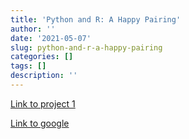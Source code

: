 ```yaml
---
title: 'Python and R: A Happy Pairing'
author: ''
date: '2021-05-07'
slug: python-and-r-a-happy-pairing
categories: []
tags: []
description: ''
---
```

[Link to project 1](/project/project1/)

[Link to google](https://www.google.com)